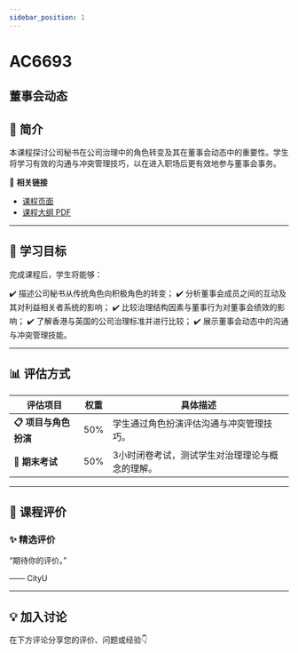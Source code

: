 ```yaml
---
sidebar_position: 1
---
```


# AC6693
## 董事会动态

## **📘 简介**
本课程探讨公司秘书在公司治理中的角色转变及其在董事会动态中的重要性。学生将学习有效的沟通与冲突管理技巧，以在进入职场后更有效地参与董事会事务。

🔗 **相关链接**
- [课程页面](https://www.cityu.edu.hk/catalogue/pg/202425/course/AC6693.htm)
- [课程大纲 PDF](https://www.cityu.edu.hk/catalogue/pg/202425/course/AC6693.pdf)

---

## **🎯 学习目标**

完成课程后，学生将能够：

✔️ 描述公司秘书从传统角色向积极角色的转变；
✔️ 分析董事会成员之间的互动及其对利益相关者系统的影响；
✔️ 比较治理结构因素与董事行为对董事会绩效的影响；
✔️ 了解香港与英国的公司治理标准并进行比较；
✔️ 展示董事会动态中的沟通与冲突管理技能。

---

## **📊 评估方式**

| **评估项目**            | **权重** | **具体描述**                                                                                     |
|------------------------|---------|-----------------------------------------------------------------------------------------------|
| **📋 项目与角色扮演**     | 50%     | 学生通过角色扮演评估沟通与冲突管理技巧。                                                        |
| **🎤 期末考试**          | 50%     | 3小时闭卷考试，测试学生对治理理论与概念的理解。                                                 |

---

## **💬 课程评价**

### ✨ **精选评价**
<div className={commentStyles.commentBox}>
    <p className={commentStyles.commentText}>
        “期待你的评价。”
    </p>
    <p className={commentStyles.commentAuthor}>—— CityU</p>
</div>

---

## **💡 加入讨论**

在下方评论分享您的评价、问题或经验👇
<Utterances />